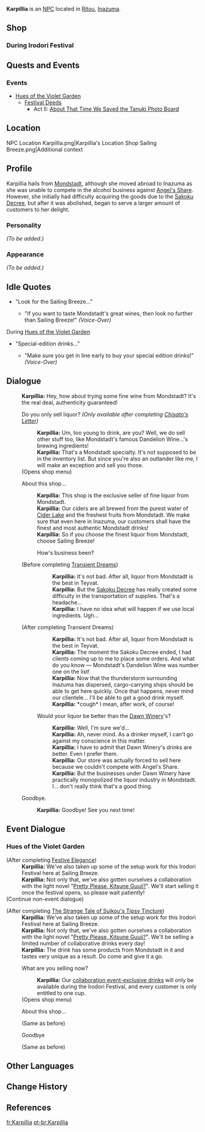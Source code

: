 {{Meta
<!-- Remove this template after adding the missing info -->
|missing_NPC_profile  = yes
}}
{{Character Infobox
|type             = NPC
|image            = NPC Karpillia.png
|realname         = 
|region           = Inazuma
|region2          = Mondstadt
|affiliation      = 
|title            = Owner of [[Sailing Breeze]]
|voiceCN          = 
|voiceJP          = 
|dialoguereward   = 
}}
'''Karpillia''' is an [[NPC]] located in [[Ritou]], [[Inazuma]].

==Shop==
{{Shop/Header|note=Refreshes|total=1|vendor=Karpillia}}
{{Shop|Dandelion Seed|60,000|5|note=Every 3 Days|total=1}}
{{Shop/Footer|note=&#32;|total=300,000}}

===During Irodori Festival===
{{Shop/Header|note=Refreshes|total=1|vendor=Karpillia}}
{{Shop|Rainbow Aster|7,125|1|note=Everyday|total=1}}
{{Shop/Footer|note=&#32;|total=7,125}}

==Quests and Events==
===Events===
* [[Hues of the Violet Garden]]
** [[Festival Deeds]]
*** Act II: [[About That Time We Saved the Tanuki Photo Board]]

==Location==
<gallery hideaddbutton="true" captionalign="center">
NPC Location Karpillia.png|Karpillia's Location
Shop Sailing Breeze.png|Additional context
</gallery>

==Profile==
<!-- detailed story/lore information goes here -->
Karpillia hails from [[Mondstadt]], although she moved abroad to Inazuma as she was unable to compete in the alcohol business against [[Angel's Share]]. However, she initially had difficulty acquiring the goods due to the [[Sakoku Decree]], but after it was abolished, began to serve a larger amount of customers to her delight.

===Personality===
''(To be added.)''

===Appearance===
''(To be added.)''

==Idle Quotes==
*"Look for the Sailing Breeze..."
**{{A|VO Karpillia 01.ogg}} "If you want to taste Mondstadt's great wines, then look no further than Sailing Breeze!" ''(Voice-Over)''

;During [[Hues of the Violet Garden]]
* "Special-edition drinks..."
** {{A|VO Karpillia 01 (Irodori).ogg}} "Make sure you get in line early to buy your special edition drinks!" ''(Voice-Over)''

==Dialogue==
{{Dialogue start}}
:'''Karpillia:''' Hey, how about trying some fine wine from Mondstadt? It's the real deal, authenticity guaranteed!
: {{DIcon|Shop}} Do you only sell liquor? ''(Only available after completing [[Chisato's Letter]])''
::'''Karpillia:''' Um, too young to drink, are you? Well, we do sell other stuff too, like Mondstadt's famous Dandelion Wine...'s brewing ingredients!
::'''Karpillia:''' That's a Mondstadt specialty. It's not supposed to be in the inventory list. But since you're also an outlander like me, I will make an exception and sell you those.
:;(Opens shop menu)
: {{DIcon}} About this shop...
::'''Karpillia:''' This shop is the exclusive seller of fine liquor from Mondstadt.
::'''Karpillia:''' Our ciders are all brewed from the purest water of [[Cider Lake]] and the freshest fruits from Mondstadt. We make sure that even here in Inazuma, our customers shall have the finest and most authentic Mondstadt drinks!
::'''Karpillia:''' So if you choose the finest liquor from Mondstadt, choose Sailing Breeze!
::{{DIcon}} How's business been?
:;(Before completing [[Transient Dreams]])
:::'''Karpillia:''' It's not bad. After all, liquor from Mondstadt is the best in Teyvat.
:::'''Karpillia:''' But the [[Sakoku Decree]] has really created some difficulty in the transportation of supplies. That's a headache...
:::'''Karpillia:''' I have no idea what will happen if we use local ingredients. Ugh...
:;(After completing Transient Dreams)
:::'''Karpillia:''' It's not bad. After all, liquor from Mondstadt is the best in Teyvat.
:::'''Karpillia:''' The moment the Sakoku Decree ended, I had clients coming up to me to place some orders. And what do you know &mdash; Mondstadt's Dandelion Wine was number one on the list!
:::'''Karpillia:''' Now that the thunderstorm surrounding Inazuma has dispersed, cargo-carrying ships should be able to get here quickly. Once that happens, never mind our clientele... I'll be able to get a good drink myself.
:::'''Karpillia:''' *cough* I mean, after work, of course!
::{{DIcon}} Would your liquor be better than the [[Dawn Winery]]'s?
:::'''Karpillia:''' Well, I'm sure we'd...
:::'''Karpillia:''' Ah, never mind. As a drinker myself, I can't go against my conscience in this matter.
:::'''Karpillia:''' I have to admit that Dawn Winery's drinks are better. Even I prefer them.
:::'''Karpillia:''' Our store was actually forced to sell here because we couldn't compete with Angel's Share.
:::'''Karpillia:''' But the businesses under Dawn Winery have practically monopolized the liquor industry in Mondstadt. I... don't really think that's a good thing.
:{{DIcon}} Goodbye.
:: '''Karpillia:''' Goodbye! See you next time!
{{Dialogue end}}

==Event Dialogue==
===Hues of the Violet Garden===
{{Dialogue start}}
;(After completing [[Festive Elegance]])
:'''Karpillia:''' We've also taken up some of the setup work for this Irodori Festival here at Sailing Breeze.
:'''Karpillia:''' Not only that, we've also gotten ourselves a collaboration with the light novel "[[Pretty Please, Kitsune Guuji?]]". We'll start selling it once the festival opens, so please wait patiently!
;(Continue non-event dialogue)

;(After completing [[The Strange Tale of Suikou's Tipsy Tincture]])
:'''Karpillia:''' We've also taken up some of the setup work for this Irodori Festival here at Sailing Breeze.
:'''Karpillia:''' Not only that, we've also gotten ourselves a collaboration with the light novel "[[Pretty Please, Kitsune Guuji?]]". We'll be selling a limited number of collaborative drinks every day!
:'''Karpillia:''' The drink has some products from Mondstadt in it and tastes very unique as a result. Do come and give it a go.
: {{DIcon|Shop}} What are you selling now?
::'''Karpillia:''' Our [[Rainbow Aster|collaboration event-exclusive drinks]] will only be available during the Irodori Festival, and every customer is only entitled to one cup.
:;(Opens shop menu)
:{{DIcon}} About this shop...
:;(Same as before)
:{{DIcon}} Goodbye
:;(Same as before)
{{Dialogue end}}
<!--
:{{DIcon}} How's business going?
::'''Karpillia:''' It's been pretty good these few days. I'd even call myself a bit in over my head!
::'''Karpillia:''' Lots of guests from Mondstadt have made their way over recently, and they always come here to buy wine, so our sales of Mondstadt wines have also been on the up and up.
-->

==Other Languages==
{{Other Languages|default_hidden = 1
|en      = Karpillia
|zhs     = 卡琵莉亚
|zhs_rm  = Kǎpílìyà
|zht     = 卡琵莉亞
|zht_rm  = Kǎpílìyà
|ja      = カルピリア
|ja_rm   = Karupiria
|ko      = 카르필리아
|ko_rm   = Kareupillia
|es      = Karpillia
|fr      = Karpillia
|ru      = Карпилья
|th      = Karpillia
|vi      = Karpillia
|de      = Karpillia
|id      = Karpillia
|pt      = Karpillia
}}

==Change History==
{{Change History|2.0}}

==References==
{{Reflist}}

[[fr:Karpillia]]
[[pt-br:Karpillia]]